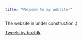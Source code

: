 ```yaml
---
title: "Welcome to my website!"
---
```

<div>

<div>
<p> The website in under construction :) </p>
</div>

<div>
  <a class="twitter-timeline" data-width="400"  data-height="400" href="https://twitter.com/boztdk?ref_src=twsrc%5Etfw">Tweets by boztdk</a> <script 
async src="https://platform.twitter.com/widgets.js" charset="utf-8"></script>
</div>

</div>















